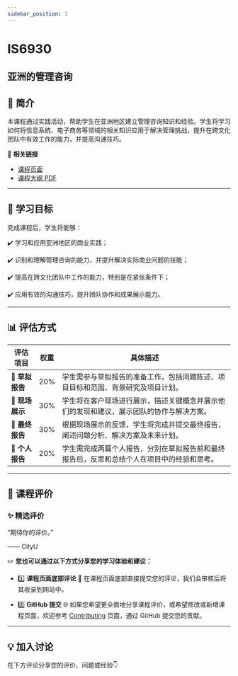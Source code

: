 ```yaml
---
sidebar_position: 1
---
```


# IS6930
## 亚洲的管理咨询

## **📘 简介**
本课程通过实践活动，帮助学生在亚洲地区建立管理咨询知识和经验。学生将学习如何将信息系统、电子商务等领域的相关知识应用于解决管理挑战，提升在跨文化团队中有效工作的能力，并提高沟通技巧。

🔗 **相关链接**
- [课程页面](https://www.cityu.edu.hk/catalogue/pg/202425/course/IS6930.htm)
- [课程大纲 PDF](https://www.cityu.edu.hk/catalogue/pg/202425/course/IS6930.pdf)

---

## **🎯 学习目标**

完成课程后，学生将能够：

✔️ 学习和应用亚洲地区的商业实践；

✔️ 识别和理解管理咨询的能力，并提升解决实际商业问题的技能；

✔️ 提高在跨文化团队中工作的能力，特别是在紧张条件下；

✔️ 应用有效的沟通技巧，提升团队协作和成果展示能力。

---

## **📊 评估方式**

| **评估项目**          | **权重** | **具体描述**                                                                                       |
|----------------------|---------|---------------------------------------------------------------------------------------------------|
| **📄 草拟报告**       | 20%     | 学生需参与草拟报告的准备工作，包括问题陈述、项目目标和范围、背景研究及项目计划。                |
| **📄 现场展示**       | 30%     | 学生将在客户现场进行展示，描述关键概念并展示他们的发现和建议，展示团队的协作与解决方案。         |
| **📄 最终报告**       | 30%     | 根据现场展示的反馈，学生将完成并提交最终报告，阐述问题分析、解决方案及未来计划。                |
| **📄 个人报告**       | 20%     | 学生需完成两篇个人报告，分别在草拟报告前和最终报告后，反思和总结个人在项目中的经验和思考。        |

---

## **💬 课程评价**

### ✨ **精选评价**
<div className={commentStyles.commentBox}>
    <p className={commentStyles.commentText}>
        “期待你的评价。”
    </p>
    <p className={commentStyles.commentAuthor}>—— CityU</p>
</div>

✏️ **您也可以通过以下方式分享您的学习体验和建议：**

- 1️⃣ **课程页面底部评论**
💬 在课程页面底部直接提交您的评论，我们会审核后将其收录到网站中。

- 2️⃣ **GitHub 提交**
🌐 如果您希望更全面地分享课程评价，或希望修改或新增课程页面，欢迎参考 [Contributing](/contributing) 页面，通过 GitHub 提交您的贡献。


---

## **💡 加入讨论**

在下方评论分享您的评价、问题或经验👇
<Utterances />
